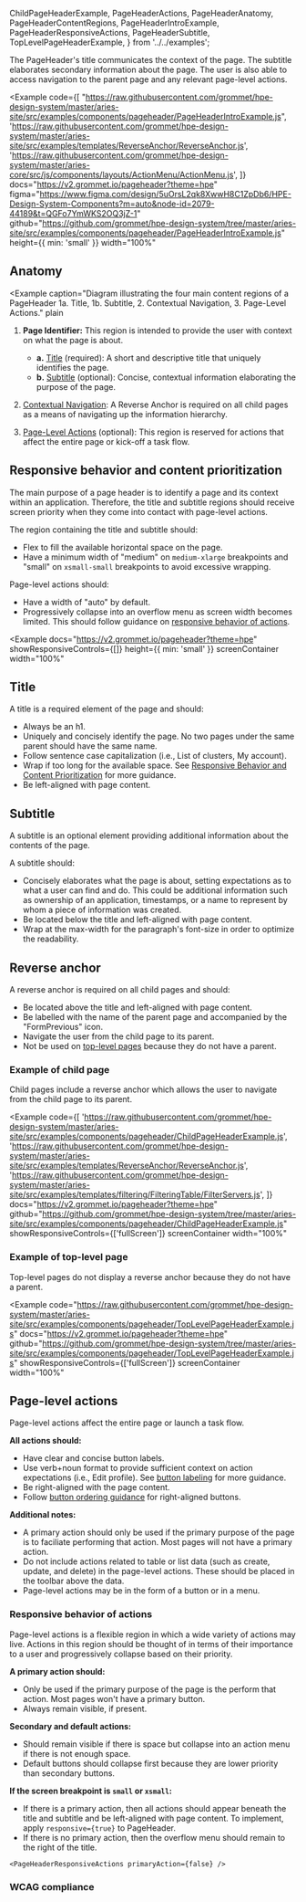   ChildPageHeaderExample,
  PageHeaderActions,
  PageHeaderAnatomy,
  PageHeaderContentRegions,
  PageHeaderIntroExample,
  PageHeaderResponsiveActions,
  PageHeaderSubtitle,
  TopLevelPageHeaderExample,
} from '../../examples';

The PageHeader's title communicates the context of the page. The subtitle elaborates secondary information about the page. The user is also able to access navigation to the parent page and any relevant page-level actions.

<Example
  code={[
    "https://raw.githubusercontent.com/grommet/hpe-design-system/master/aries-site/src/examples/components/pageheader/PageHeaderIntroExample.js",
    'https://raw.githubusercontent.com/grommet/hpe-design-system/master/aries-site/src/examples/templates/ReverseAnchor/ReverseAnchor.js',
    'https://raw.githubusercontent.com/grommet/hpe-design-system/master/aries-core/src/js/components/layouts/ActionMenu/ActionMenu.js',
  ]}
  docs="https://v2.grommet.io/pageheader?theme=hpe"
  figma="https://www.figma.com/design/5uOrsL2qk8XwwH8C1ZpDb6/HPE-Design-System-Components?m=auto&node-id=2079-44189&t=QGFo7YmWKS2OQ3jZ-1"
  github="https://github.com/grommet/hpe-design-system/tree/master/aries-site/src/examples/components/pageheader/PageHeaderIntroExample.js"
  height={{ min: 'small' }}
  width="100%"
>

  <PageHeaderIntroExample />
</Example>

## Anatomy

<Example
  caption="Diagram illustrating the four main content regions of a PageHeader 1a. Title, 1b. Subtitle, 2. Contextual Navigation, 3. Page-Level Actions."
  plain
>
  <PageHeaderAnatomy />
</Example>

1. **Page Identifier:** This region is intended to provide the user with context on what the page is about.

   - **a.** [Title](#title) (required): A short and descriptive title that uniquely identifies the page.
   - **b.** [Subtitle](#subtitle) (optional): Concise, contextual information elaborating the purpose of the page.

2. [Contextual Navigation](#reverse-anchor): A Reverse Anchor is required on all child pages as a means of navigating up the information hierarchy.
3. [Page-Level Actions](#page-level-actions) (optional): This region is reserved for actions that affect the entire page or kick-off a task flow.

## Responsive behavior and content prioritization

The main purpose of a page header is to identify a page and its context within an application. Therefore, the title and subtitle regions should receive screen priority when they come into contact with page-level actions.

The region containing the title and subtitle should:

- Flex to fill the available horizontal space on the page.
- Have a minimum width of "medium" on `medium-xlarge` breakpoints and "small" on `xsmall-small` breakpoints to avoid excessive wrapping.

Page-level actions should:

- Have a width of "auto" by default.
- Progressively collapse into an overflow menu as screen width becomes limited. This should follow guidance on [responsive behavior of actions](#responsive-behavior-of-actions).

<Notification
  width="large"
  status="info"
  message="Resize your window to see how the content regions adapt at various screen widths."
/>

<Example
  docs="https://v2.grommet.io/pageheader?theme=hpe"
  showResponsiveControls={[]}
  height={{ min: 'small' }}
  screenContainer
  width="100%"
>
  <PageHeaderContentRegions />
</Example>

## Title

A title is a required element of the page and should:

- Always be an h1.
- Uniquely and concisely identify the page. No two pages under the same parent should have the same name.
- Follow sentence case capitalization (i.e., List of clusters, My account).
- Wrap if too long for the available space. See [Responsive Behavior and Content Prioritization](#responsive-behavior-and-content-prioritization) for more guidance.
- Be left-aligned with page content.

## Subtitle

A subtitle is an optional element providing additional information about the contents of the page.

A subtitle should:

- Concisely elaborates what the page is about, setting expectations as to what a user can find and do. This could be additional information such as ownership of an application, timestamps, or a name to represent by whom a piece of information was created.
- Be located below the title and left-aligned with page content.
- Wrap at the max-width for the paragraph's font-size in order to optimize the readability.

<BestPracticeGroup columns="100%">
  <Example
    bestPractice={{
      type: 'do',
      message:
        'Include concise, high-priority metadata in the subtitle that aids page identification.',
    }}
    width="100%"
    height={{ min: 'small' }}
  >
    <PageHeaderSubtitle />
  </Example>
  <Example
    bestPractice={{
      type: 'dont',
      message: `Don't clutter the Page Header with all of the page metadata. Instead, include this in the page content.`,
    }}
    width="100%"
    height={{ min: 'small' }}
  >
    <PageHeaderSubtitle bestPractice={false} />
  </Example>
</BestPracticeGroup>

## Reverse anchor

A reverse anchor is required on all child pages and should:

- Be located above the title and left-aligned with page content.
- Be labelled with the name of the parent page and accompanied by the "FormPrevious" icon.
- Navigate the user from the child page to its parent.
- Not be used on [top-level pages](#example-of-top-level-page) because they do not have a parent.

### Example of child page

Child pages include a reverse anchor which allows the user to navigate from the child page to its parent.

<Example
  code={[
    'https://raw.githubusercontent.com/grommet/hpe-design-system/master/aries-site/src/examples/components/pageheader/ChildPageHeaderExample.js',
    'https://raw.githubusercontent.com/grommet/hpe-design-system/master/aries-site/src/examples/templates/ReverseAnchor/ReverseAnchor.js',
    'https://raw.githubusercontent.com/grommet/hpe-design-system/master/aries-site/src/examples/templates/filtering/FilteringTable/FilterServers.js',
  ]}
  docs="https://v2.grommet.io/pageheader?theme=hpe"
  github="https://github.com/grommet/hpe-design-system/tree/master/aries-site/src/examples/components/pageheader/ChildPageHeaderExample.js"
  showResponsiveControls={['fullScreen']}
  screenContainer
  width="100%"
>
  <ChildPageHeaderExample />
</Example>

### Example of top-level page

Top-level pages do not display a reverse anchor because they do not have a parent.

<Example
  code="https://raw.githubusercontent.com/grommet/hpe-design-system/master/aries-site/src/examples/components/pageheader/TopLevelPageHeaderExample.js"
  docs="https://v2.grommet.io/pageheader?theme=hpe"
  github="https://github.com/grommet/hpe-design-system/tree/master/aries-site/src/examples/components/pageheader/TopLevelPageHeaderExample.js"
  showResponsiveControls={['fullScreen']}
  screenContainer
  width="100%"
>
  <TopLevelPageHeaderExample />
</Example>

## Page-level actions

Page-level actions affect the entire page or launch a task flow.

**All actions should:**

- Have clear and concise button labels.
- Use verb+noun format to provide sufficient context on action expectations (i.e., Edit profile). See [button labeling](/components/button#button-labeling) for more guidance.
- Be right-aligned with the page content.
- Follow [button ordering guidance](/components/button#button-ordering) for right-aligned buttons.

**Additional notes:**

- A primary action should only be used if the primary purpose of the page is to faciliate performing that action. Most pages will not have a primary action.
- Do not include actions related to table or list data (such as create, update, and delete) in the page-level actions. These should be placed in the toolbar above the data.
- Page-level actions may be in the form of a button or in a menu.

<BestPracticeGroup columns="100%">
  <Example
    bestPractice={{
      type: 'do',
      message: `Include actions affecting the entire page in the page-level actions. Actions related to table or list data (such as create, update, and delete) should be placed in the list's or table's toolbar.`,
    }}
    width="100%"
    showResponsiveControls={[]}
    screenContainer
  >
    <PageHeaderActions />
  </Example>
  <Example
    bestPractice={{
      type: 'dont',
      message: `Don't include actions related to table or list data (such as create, update, and delete) in the page-level actions.`,
    }}
    width="100%"
    showResponsiveControls={[]}
    screenContainer
  >
    <PageHeaderActions bestPractice={false} />
  </Example>
</BestPracticeGroup>

### Responsive behavior of actions

Page-level actions is a flexible region in which a wide variety of actions may live. Actions in this region should be thought of in terms of their importance to a user and progressively collapse based on their priority.

**A primary action should:**

- Only be used if the primary purpose of the page is the perform that action. Most pages won't have a primary button.
- Always remain visible, if present.

**Secondary and default actions:**

- Should remain visible if there is space but collapse into an action menu if there is not enough space.
- Default buttons should collapse first because they are lower priority than secondary buttons.

**If the screen breakpoint is `small` or `xsmall`:**

- If there is a primary action, then all actions should appear beneath the title and subtitle and be left-aligned with page content. To implement, apply `responsive={true}` to PageHeader.
- If there is no primary action, then the overflow menu should remain to the right of the title.

<Notification
  width="large"
  status="info"
  message="Resize your window to see how the actions collapse and respond at various screen widths."
/>

<BestPracticeGroup columns="100%">
  <Example
    bestPractice={{
      type: 'do',
      message:
        'Collapse default and secondary buttons into an action menu. Always keep the primary action visible if it exists. At xsmall and small breakpoints, place the actions underneath the title and subtitle.',
    }}
    width="100%"
    height={{ min: 'small' }}
  >
    <PageHeaderResponsiveActions />
  </Example>
  <Example
    bestPractice={{
      type: 'dont',
      message: `On xsmall and small screens when a primary action exists, do not collapse the primary button into an action menu.`,
    }}
    width="100%"
    height={{ min: 'small' }}
  >
    <PageHeaderResponsiveActions bestPractice={false} />
  </Example>
  <Example
    bestPractice={{
      type: 'do',
      message:
        'On xsmall and small screens when no primary action exists, leave the action menu in the same row as the title.',
    }}
    width="100%"
    height={{ min: 'small' }}
  >


    <PageHeaderResponsiveActions primaryAction={false} />
  </Example>
</BestPracticeGroup>

### WCAG compliance
  <AccessibilitySection title='pageHeader' />
